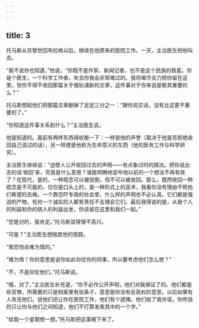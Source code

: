 ```yaml
---
---
---
```

title: 3
---



托马斯从苏黎世回布拉格以后，继续在他原来的医院工作。一天，主治医生把他叫去。

“我不说你也知道，”他说，“你既不是作家、新闻记者，也不是这个民族的救星。你是个医生，一个科学工作者。失去你我会非常难过的。我将竭尽全力把你留在这里。但你不得不收回那篇关于俄狄浦新的文章，这件事对于你来说是极其重要的么？”

托马斯想起他们把那篇文章删掉了足足三分之一：“跟你说实话，没有比这更不重要的了。”

“你知道这件事关系到什么？”主治医生说。

他是知道的。面前有两样东西得权衡一下：一样是他的声誉（取决于他是否拒绝收回自己说过的话），另一样便是他称为生命意义的东西（他的医务工作与科学研究）。

主治医生继续说：“迫使人公开收回过去的声明——有点象过时的搞法。把你说出去的话‘收回’来，究竟是什么意思？谁能明确地宣布他以前的一个想法不再有效了？在现代，是的，一种观念可以被驳倒，但不可以被收回。那么，既然收回一种观念是不可能的，仅仅是口头上的，是一种形式上的巫术，我看你没有理由不照他们希望的去做。一个靠恐吓专政的社会里，什么样的声明也不必认真。它们都是强迫的产物，任何一个诚实的人都有责任不去理会它们。最后我得说的是，从我个人的利益和你的病人的利益出发，你该留在这里和我们一起。”

“您是对的，我肯定。”托马斯显得很不高兴。

“可是？”主治医生想揣度他的思路。

“我恐怕会难为情的。”

“难为情！你的意思是说你如此仰仗你的同事，所以要考虑他们怎么想？”

“不，不是仰仗他们。”托马斯说。

“哦，对了，”主治医生补充道，“你不必作公开声明，他们对我保证了的。他们都是些官僚，所需要的只是档案里有张条子，意思是你没有反政权的意思。以后如果有人攻击他们，说他们还让你在医院工作，他们有个遮掩。他们给了我许诺，你所说的只让你与他们之间知道，他们不打算发表其中的一个字。”

“给我一个星期想一想。”托马斯把这事搁下来了。
